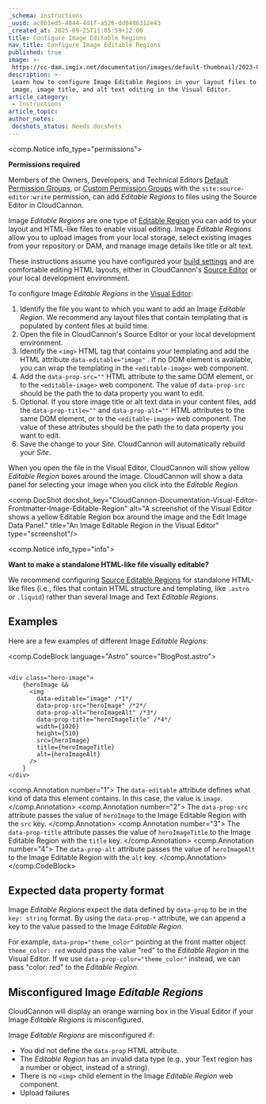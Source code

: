 ```yaml
---
_schema: instructions
_uuid: ac8b1ed5-4844-4d1f-a526-dd0486312e43
_created_at: 2025-09-25T11:05:59+12:00
title: Configure Image Editable Regions
nav_title: Configure Image Editable Regions
published: true
image: >-
 https://cc-dam.imgix.net/documentation/images/default-thumbnail/2023-Q4/CloudCannon-Documentation-Thumbnail.png
description: >-
 Learn how to configure Image Editable Regions in your layout files to enable
 image, image title, and alt text editing in the Visual Editor.
article_category:
 - Instructions
article_topic:
author_notes:
 docshots_status: Needs docshots
---
```

<comp.Notice info_type="permissions">
  <p><strong>Permissions required</strong></p><p>Members of the Owners, Developers, and Technical Editors <a href="/documentation/articles/what-are-default-permission-groups/">Default Permission Groups</a>, or <a href="/documentation/articles/what-are-custom-permission-groups/">Custom Permission Groups</a> with the <code>site:source-editor:write</code> permission, can add <em>Editable Regions</em> to files using the Source Editor in CloudCannon.</p>
</comp.Notice>

Image *Editable Regions* are one type of [Editable Region](/documentation/articles/what-are-editable-regions/) you can add to your layout and HTML-like files to enable visual editing. Image *Editable Regions* allow you to upload images from your local storage, select existing images from your repository or DAM, and manage image details like title or alt text.

These instructions assume you have configured your [build settings](/documentation/articles/configure-your-first-build/) and are comfortable editing HTML layouts, either in CloudCannon's [Source Editor](/documentation/articles/the-source-editor/) or your local development environment.

To configure Image *Editable Regions* in the [Visual Editor](/documentation/articles/the-visual-editor/):

1. Identify the file you want to which you want to add an Image *Editable Region*. We recommend any layout files that contain templating that is populated by content files at build time.
2. Open the file in CloudCannon's Source Editor or your local development environment.
3. Identify the `<img>` HTML tag that contains your templating and add the HTML attribute `data-editable="image"` . If no DOM element is available, you can wrap the templating in the `<editable-image>` web component.
4. Add the `data-prop-src=""` HTML attribute to the same DOM element, or to the `<editable-image>` web component. The value of `data-prop-src` should be the path the to data property you want to edit.
5. Optional. If you store image title or alt text data in your content files, add the `data-prop-title=""` and `data-prop-alt=""` HTML attributes to the same DOM element, or to the `<editable-image>` web component. The value of these attributes should be the path the to data property you want to edit.
6. Save the change to your *Site*. CloudCannon will automatically rebuild your *Site*.

When you open the file in the Visual Editor, CloudCannon will show yellow *Editable Region* boxes around the image. CloudCannon will show a data panel for selecting your image when you click into the *Editable Region*.

<comp.DocShot docshot_key="CloudCannon-Documentation-Visual-Editor-Frontmatter-Image-Editable-Region" alt="A screenshot of the Visual Editor shows a yellow Editable Region box around the image and the Edit Image Data Panel." title="An Image Editable Region in the Visual Editor" type="screenshot"/>

<comp.Notice info_type="info">
  <p><strong>Want to make a standalone HTML-like file visually editable?</strong></p><p>We recommend configuring <a href="/documentation/articles/configure-source-editable-regions/">Source Editable Regions</a> for standalone HTML-like files (i.e., files that contain HTML structure and templating, like <code>.astro</code> or <code>.liquid</code>) rather than several Image and Text <em>Editable Regions</em>.</p>
</comp.Notice>

## Examples

Here are a few examples of different Image *Editable Regions*:

<comp.CodeBlock language="Astro" source="BlogPost.astro">
``````````

<div class="hero-image">
    {heroImage &&
      <img
        data-editable="image" /*1*/
        data-prop-src="heroImage" /*2*/
        data-prop-alt="heroImageAlt" /*3*/
        data-prop-title="heroImageTitle" /*4*/
        width={1020}
        height={510}
        src={heroImage}
        title={heroImageTitle}
        alt={heroImageAlt}
      />
    }
</div>

``````````
<comp.Annotation number="1">
  The `data-editable` attribute defines what kind of data this element contains. In this case, the value is `image`.
</comp.Annotation>
<comp.Annotation number="2">
  The `data-prop-src` attribute passes the value of `heroImage` to the Image Editable Region with the `src` key.
</comp.Annotation>
<comp.Annotation number="3">
  The `data-prop-title` attribute passes the value of `heroImageTitle` to the Image Editable Region with the `title` key.
</comp.Annotation>
<comp.Annotation number="4">
  The `data-prop-alt` attribute passes the value of `heroImageAlt` to the Image Editable Region with the `alt` key.
</comp.Annotation>
</comp.CodeBlock>

## Expected data property format

Image *Editable Regions* expect the data defined by `data-prop` to be in the `key: string` format. By using the `data-prop-*` attribute, we can append a key to the value passed to the Image *Editable Region*.

For example, `data-prop="theme_color"` pointing at the front matter object `theme_color: red` would pass the value "red" to the *Editable Region* in the Visual Editor. If we use `data-prop-color="theme_color"` instead, we can pass "color: red" to the *Editable Region*.

## Misconfigured Image *Editable Regions*

CloudCannon will display an orange warning box in the Visual Editor if your Image *Editable Regions* is misconfigured.

Image *Editable Regions* are misconfigured if:

* You did not define the `data-prop` HTML attribute.
* The *Editable Region* has an invalid data type (e.g., your Text region has a number or object, instead of a string).
* There is no `<img>` child element in the Image *Editable Region* web component.
* Upload failures